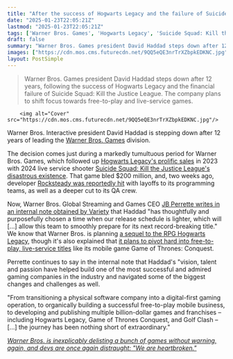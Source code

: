 ```yaml
---
title: "After the success of Hogwarts Legacy and the failure of Suicide Squad: Kill the Justice League, Warner Bros. gaming boss leaves after 12 years"
date: "2025-01-23T22:05:21Z"
lastmod: "2025-01-23T22:05:21Z"
tags: ['Warner Bros. Games', 'Hogwarts Legacy', 'Suicide Squad: Kill the Justice League', 'Free-to-Play', 'Live Service', 'Open World', 'Action RPG', 'Third Person Shooter', 'Mobile Games']
draft: false
summary: "Warner Bros. Games president David Haddad steps down after 12 years, following the success of Hogwarts Legacy and the financial failure of Suicide Squad: Kill the Justice League.  The company plans to shift focus towards free-to-play and live-service games."
images: ["https://cdn.mos.cms.futurecdn.net/9QQ5eQE3nrTrXZbpkEDKNC.jpg"]
layout: PostSimple
---
```

> Warner Bros. Games president David Haddad steps down after 12 years, following the success of Hogwarts Legacy and the financial failure of Suicide Squad: Kill the Justice League.  The company plans to shift focus towards free-to-play and live-service games.


        <img alt="Cover" src="https://cdn.mos.cms.futurecdn.net/9QQ5eQE3nrTrXZbpkEDKNC.jpg"/>
        
Warner Bros. Interactive president David Haddad is stepping down after 12 years of leading the [Warner Bros. Games](https://www.gamesradar.com/tag/warner-bros-games/) division.

The decision comes just during a markedly tumultuous period for Warner Bros. Games, which followed up [Hogwarts Legacy's prolific sales](https://www.gamesradar.com/games/open-world/hogwarts-legacy-2-is-one-of-the-biggest-priorities-for-warner-bros-a-couple-of-years-down-the-road/) in 2023 with 2024 live service shooter [Suicide Squad: Kill the Justice League's disastrous existence](https://www.gamesradar.com/games/third-person-shooter/suicide-squad-kill-the-justice-league-ends-on-a-whimper-with-a-two-minute-long-comic-strip-that-renders-the-whole-plot-utterly-pointless/). That game bled $200 million, and, two weeks ago, developer [Rocksteady was reportedly hit](https://www.gamesradar.com/games/action-rpg/more-layoffs-reportedly-hit-suicide-squad-kill-the-justice-league-dev-rocksteady-including-another-cut-to-qa/?utm_content=gamesradar&utm_campaign=socialflow&utm_source=twitter.com&utm_medium=social) with layoffs to its programming teams, as well as a deeper cut to its QA crew.

Now, Warner Bros. Global Streaming and Games CEO [JB Perrette writes in an internal note obtained by Variety](https://variety.com/2025/digital/news/warner-bros-games-chief-david-haddad-exit-1236283177/) that Haddad "has thoughtfully and purposefully chosen a time when our release schedule is lighter, which will [...] allow this team to smoothly prepare for its next record-breaking title." We know that Warner Bros. is planning [a sequel to the RPG Hogwarts Legacy](https://www.gamesradar.com/games/open-world/hogwarts-legacy-2-is-one-of-the-biggest-priorities-for-warner-bros-a-couple-of-years-down-the-road/), though it's also explained that [it plans to pivot hard into free-to-play, live-service titles](https://www.gamesradar.com/hogwarts-legacy-was-the-best-selling-game-of-2023-but-warner-bros-says-it-wants-to-focus-on-free-to-play-and-live-service-games-even-after-suicide-squad-setbacks/) like its mobile game Game of Thrones: Conquest.

Perrette continues to say in the internal note that Haddad's "vision, talent and passion have helped build one of the most successful and admired gaming companies in the industry and navigated some of the biggest changes and challenges as well.

"From transitioning a physical software company into a digital-first gaming operation, to organically building a successful free-to-play mobile business, to developing and publishing multiple billion-dollar games and franchises – including Hogwarts Legacy, Game of Thrones Conquest, and Golf Clash – [...] the journey has been nothing short of extraordinary."

[<em>Warner Bros. is inexplicably delisting a bunch of games without warning, again, and devs are once again distraught: "We are heartbroken."</em>](https://www.gamesradar.com/games/warner-bros-is-inexplicably-delisting-a-bunch-of-games-without-warning-again-and-devs-are-once-again-distraught-we-are-heartbroken/)
        